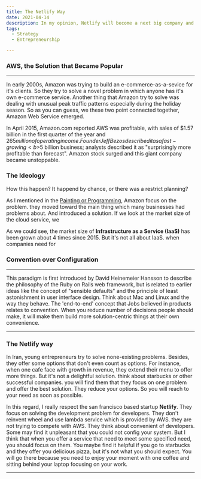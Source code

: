 ```yaml
---
title: The Netlify Way
date: 2021-04-14
description: In my opinion, Netlify will become a next big company and in this article I will reason why will this happen.
tags:
  - Strategy
  - Entrepreneurship

---
```


### AWS, the Solution that Became Popular
---
In early 2000s, Amazon was trying to build an e-commerce-as-a-sevice for it's clients. So they try to solve a novel problem in which anyone has it's own e-commerce
service. Another thing that Amazon try to solve was dealing with unusual peak traffic patterns especially during the holiday season. So as you can guess, we these two point
connected together, Amazon Web Service emerged.

In April 2015, Amazon.com reported AWS was profitable,
with sales of $1.57 billion in the first quarter of the year and $265 million of operating income.
Founder Jeff Bezos described it as a fast-growing <b>$5 billion business</b>; analysts described it as "surprisingly more profitable than forecast".
Amazon stock surged and this giant company became unstoppable.

### The Ideology
How this happen? It happend by chance, or there was a restrict planning?

As I mentioned in the [Painting or Programming](programming-or-painting), Amazon focus on the problem. they moved toward the main thing which many businesses had problems
about. And introduced a solution. If we look at the market size of the cloud service, we


<App/>

As we could see, the market size of <b>Infrastructure as a Service (IaaS)</b> has been grown about 4 times since 2015.
But it's not all about IaaS. when companies need for

### Convention over Configuration
---
This paradigm is first introduced by  David Heinemeier Hansson to describe the philosophy of the Ruby on Rails web framework,
but is related to earlier ideas like the concept of "sensible defaults" and the principle of least astonishment in user interface design.
Think about Mac and Linux and the way they behave. The 'end-to-end' concept that Jobs believed in products relates to convention. When you reduce
number of decisions people should make, it will make them build more solution-centric things at their own convenience.

---
### The Netlify way
In Iran, young entrepreneurs try to solve none-existing problems. Besides, they offer some options that don't even count as options. For instance, when
one cafe face with growth in revenue, they extend their menu to offer more things. But it's not a delightful solution. think about starbucks or other
successful companies. you will find them that they focus on one problem and offer the best solution. They reduce your options. So you will reach to your
need as soon as possible.

In this regard, I really respect the san francisco based startup <b>Netlify</b>. They focus on solving the development problem for developers. They don't
reinvent wheel and use lambda service which is provided by AWS. they are not trying to compete with AWS. They think about convenient of developers. Some
may find it unpleasant that you could not config your system. But I think that when you offer a service that need to meet some specified need, you should
focus on them. You maybe find it helpful if you go to starbucks and they offer you delicious pizza, but it's not what you should expect. You will go there because
you need to enjoy your moment with one coffee and sitting behind your laptop focusing on your work.

---


  <TwitterButton link="https://shirani.me/the-netlify-way"/>
  <LinkedinButton link="https://shirani.me/the-netlify-way"/>